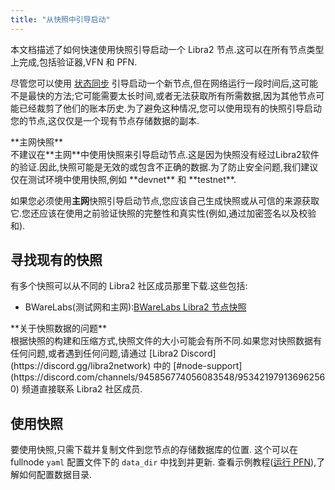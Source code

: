 ```yaml
---
title: "从快照中引导启动"
---
```



本文档描述了如何快速使用快照引导启动一个 Libra2 节点.这可以在所有节点类型上完成,包括验证器,VFN 和 PFN.

尽管您可以使用 [状态同步](/zh/network/nodes/configure/state-sync) 引导启动一个新节点,但在网络运行一段时间后,这可能不是最快的方法;它可能需要太长时间,或者无法获取所有所需数据,因为其他节点可能已经裁剪了他们的账本历史.为了避免这种情况,您可以使用现有的快照引导启动您的节点,这仅仅是一个现有节点存储数据的副本.

<Aside type="caution">
  **主网快照**<br />
  不建议在**主网**中使用快照来引导启动节点.这是因为快照没有经过Libra2软件的验证.因此,快照可能是无效的或包含不正确的数据.为了防止安全问题,我们建议仅在测试环境中使用快照,例如 **devnet** 和 **testnet**.

  如果您必须使用**主网**快照引导启动节点,您应该自己生成快照或从可信的来源获取它.您还应该在使用之前验证快照的完整性和真实性(例如,通过加密签名以及校验和).
</Aside>

## 寻找现有的快照

有多个快照可以从不同的 Libra2 社区成员那里下载.这些包括:

- BWareLabs(测试网和主网):[BWareLabs Libra2 节点快照](https://bwarelabs.com/snapshots/libra2)

<Aside type="note">
  **关于快照数据的问题** <br />
  根据快照的构建和压缩方式,快照文件的大小可能会有所不同.如果您对快照数据有任何问题,或者遇到任何问题,请通过 [Libra2 Discord](https://discord.gg/libra2network) 中的 [#node-support](https://discord.com/channels/945856774056083548/953421979136962560) 频道直接联系 Libra2 社区成员.
</Aside>

## 使用快照

要使用快照,只需下载并复制文件到您节点的存储数据库的位置.
这个可以在 fullnode `yaml` 配置文件下的 `data_dir` 中找到并更新.
查看示例教程([运行 PFN](/zh/network/nodes/full-node/deployments)),了解如何配置数据目录.
